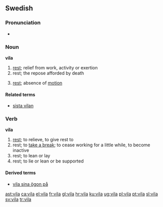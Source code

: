 ==Swedish==

===Pronunciation===
*{{audio|Sv-vila.ogg|audio}}

===Noun===
{{sv-noun-reg-or|vil}}
'''vila'''

# [[rest]]; relief from work, activity or exertion
# rest; the repose afforded by death
# {{context|physics|lang=sv}} [[rest]]; absence of [[motion]]

====Related terms====
*[[sista vilan]]

===Verb===
'''vila'''
{{sv-verb-reg-ar}}

# [[rest]]; to relieve, to give rest to
# rest; to [[take a break]]; to cease working for a little while, to become inactive
# rest; to lean or lay
# rest; to lie or lean or be supported

====Derived terms====
*[[vila sina ögon på]]

[[ast:vila]]
[[ca:vila]]
[[el:vila]]
[[fr:vila]]
[[gl:vila]]
[[hr:vila]]
[[ku:vila]]
[[ug:vila]]
[[pl:vila]]
[[pt:vila]]
[[sl:vila]]
[[sv:vila]]
[[tr:vila]]